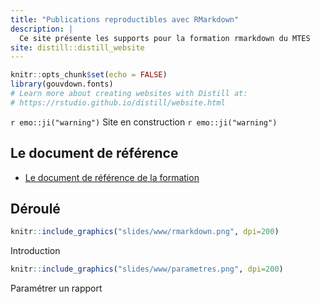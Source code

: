 ```yaml
---
title: "Publications reproductibles avec RMarkdown"
description: |
  Ce site présente les supports pour la formation rmarkdown du MTES
site: distill::distill_website
---
```


```r
knitr::opts_chunk$set(echo = FALSE)
library(gouvdown.fonts)
# Learn more about creating websites with Distill at:
# https://rstudio.github.io/distill/website.html

```

`r emo::ji("warning")` Site en construction `r emo::ji("warning")`

## Le document de référence

- [Le document de référence de la formation](book/index.html) 

## Déroulé


:::::{.home-card-container}
::::{.home-card}
:::{.home-card-img}
```r
knitr::include_graphics("slides/www/rmarkdown.png", dpi=200)
```
 
:::
:::{.home-card-box}
Introduction
:::
::::
:::::


:::::{.home-card-container}
::::{.home-card}
:::{.home-card-img}
```r
knitr::include_graphics("slides/www/parametres.png", dpi=200)
```
 
:::
:::{.home-card-box}
Paramétrer un rapport
:::
::::
:::::

